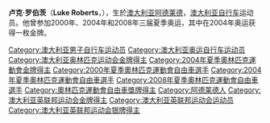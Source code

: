 {{MedalTableTop}}
{{MedalCountry| {{AUS}} }}
{{MedalSport|[[場地自行車運動|場地自行車運動]]}}
{{MedalCompetition|[[奧林匹克運動會|奧林匹克運動會]]}}
{{MedalGold| [[2004年夏季奧林匹克運動會|2004年雅典]] | [[2004年夏季奧林匹克運動會自行車比賽|4000米团体追逐赛]]}}  
{{MedalBottom}}

'''卢克·罗伯茨'''（'''Luke Roberts'''，{{bd|1977年|1月25日}}），生於[[澳大利亚|澳大利亚]][[阿德莱德|阿德莱德]]，[[澳大利亚|澳大利亚]][[自行车|自行车]]运动员。他曾参加2000年、2004年和2008年三届夏季奥运，其中在2004年奥运获得一枚金牌。

{{澳大利亚人小作品}}
{{DEFAULTSORT:Roberts, Luke}}
[[Category:澳大利亚男子自行车运动员|Category:澳大利亚男子自行车运动员]]
[[Category:澳大利亚奥运自行车运动员|Category:澳大利亚奥运自行车运动员]]
[[Category:澳大利亚奥林匹克运动会金牌得主|Category:澳大利亚奥林匹克运动会金牌得主]]
[[Category:2004年夏季奧林匹克運動會金牌得主|Category:2004年夏季奧林匹克運動會金牌得主]]
[[Category:2000年夏季奧林匹克運動會自由車選手|Category:2000年夏季奧林匹克運動會自由車選手]]
[[Category:2004年夏季奧林匹克運動會自由車選手|Category:2004年夏季奧林匹克運動會自由車選手]]
[[Category:2008年夏季奧林匹克運動會自由車選手|Category:2008年夏季奧林匹克運動會自由車選手]]
[[Category:奧林匹克運動會自由車獎牌得主|Category:奧林匹克運動會自由車獎牌得主]]
[[Category:阿德莱德人|Category:阿德莱德人]]
[[Category:澳大利亚英联邦运动会金牌得主|Category:澳大利亚英联邦运动会金牌得主]]
[[Category:澳大利亚英联邦运动会运动员|Category:澳大利亚英联邦运动会运动员]]
[[Category:澳大利亚英联邦运动会银牌得主|Category:澳大利亚英联邦运动会银牌得主]]
